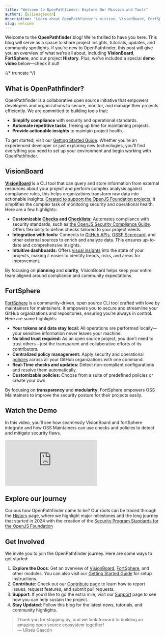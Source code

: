 ```yaml
---
title: "Welcome to OpenPathfinder: Explore Our Mission and Tools"
authors: [ulisesgascon]
description: "Learn about OpenPathfinder's mission, VisionBoard, FortSphere, and History. Watch our Proof of Concept demo and discover how Docusaurus helps power our documentation."
slug: welcome
---
```


Welcome to the **OpenPathfinder** blog! We're thrilled to have you here. This blog will serve as a space to share project insights, tutorials, updates, and community spotlights. If you’re new to OpenPathfinder, this post will give you an overview of what we’re all about, including **VisionBoard**, **FortSphere**, and our project **History**. Plus, we’ve included a special **demo video** below—check it out!

{/* truncate */}

## What is OpenPathfinder?

OpenPathfinder is a collaborative open source initiative that empowers developers and organizations to secure, monitor, and manage their projects efficiently. We are committed to building tools that:

- **Simplify compliance** with security and operational standards.
- **Automate repetitive tasks**, freeing up time for maintaining projects.
- **Provide actionable insights** to maintain project health.

To get started, visit our [Getting Started Guide](/docs/getting-started). Whether you’re an experienced developer or just exploring new technologies, you’ll find everything you need to set up your environment and begin working with OpenPathfinder.

## VisionBoard

**[VisionBoard](/docs/visionBoard/)** is a CLI tool that can query and store information from external resources about your project and perform complex analysis against compliance rules, this helps organizations transform raw data into actionable insights. [Created to support the OpenJS Foundation projects](/docs/history), it simplifies the complex task of monitoring security and operational health. Here are a few highlights:

- **Customizable [Checks](/docs/visionBoard/Checks) and [Checklists](/docs/visionBoard/checklists):** Automates compliance with security standards, such as [the OpenJS Security Compliance Guide](/docs/visionBoard/checklists#official-checklists). Offers flexibility to define checks tailored to your project needs.
- **Integration with tools:** Connects to [GitHub APIs](/docs/visionBoard/providers#github-api), [OSSF Scorecard](/docs/visionBoard/providers#ossf-scorecard), and other external sources to enrich and analyze data. This ensures up-to-date and comprehensive insights.
- **Intuitive dashboards:** Offers [visual insights](/docs/visionBoard/report-management) into the state of your projects, making it easier to identify trends, risks, and areas for improvement.

By focusing on **planning** and **clarity**, VisionBoard helps keep your entire team aligned around compliance and community expectations.

## FortSphere

[FortSphere](/docs/fortSphere) is a community-driven, open source CLI tool crafted with love by maintainers for maintainers. It empowers you to secure and streamline your GitHub organizations and repositories, ensuring you’re always in control. Here are some highlights:

- **Your tokens and data stay local:** All operations are performed locally—your sensitive information never leaves your machine.
- **No blind trust required:** As an open source project, you don’t need to trust others—just the transparent and collaborative efforts of its contributors.
- **Centralized policy management:** Apply security and operational [policies](/docs/fortSphere/policies) across all your GitHub organizations with one command.
- **Real-Time checks and updates:** Detect non-compliant configurations and resolve them automatically.
- **Customizable policies:** Choose from a suite of predefined policies or create your own.

By focusing on **transparency** and **modularity**, FortSphere empowers OSS Maintainers to improve the security posture for their projects easily.


## Watch the Demo

In this video, you’ll see how seamlessly VisionBoard and fortSphere integrate and how OSS Maintainers can use checks and policies to detect and mitigate security flaws.

<div className="iframe-container">
    <iframe 
        src="https://www.youtube.com/embed/gf3BcLS_dXw" 
        title="OpenPathfinder demo (visionBoard + fortSphere)" 
        frameborder="0" 
        allowfullscreen>
    </iframe>
</div>

## Explore our journey

Curious how OpenPathfinder came to be? Our roots can be traced through the [History](/docs/history) page, where we highlight major milestones and the long journey that started in 2024 with the creation of the [Security Program Standards for the OpenJS Foundation](/docs/history#1-initiate-development-of-security-program-standards-for-openjs-projects-feb-2024)

## Get Involved

We invite you to join the OpenPathfinder journey. Here are some ways to get started:

1. **Explore the Docs**: Get an overview of [VisionBoard](/docs/visionBoard/), [FortSphere](/docs/fortSphere), and other modules. You can also visit our [Getting Started Guide](/docs/getting-started) for setup instructions.  
2. **Contribute**: Check out our [Contribute](/contribute) page to learn how to report issues, request features, and submit pull requests.
3. **Support**: If you’d like to go the extra mile, visit our [Support](/support) page to see how you can help sustain the project.
4. **Stay Updated**: Follow this blog for the latest news, tutorials, and community highlights.

> Thank you for stopping by, and we look forward to building an amazing open source ecosystem together!  
> — Ulises Gascón